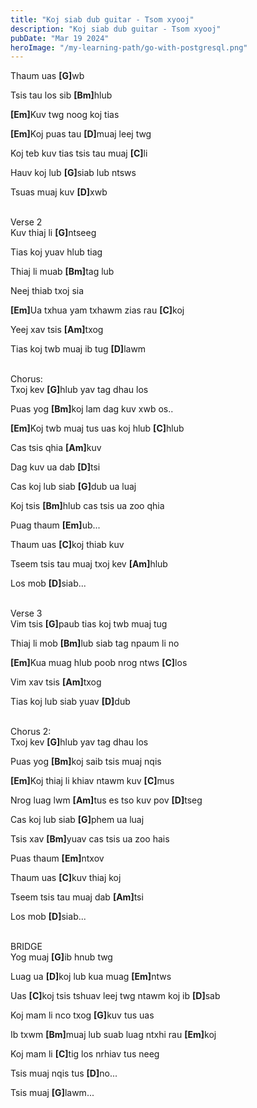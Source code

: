 ```yaml
---
title: "Koj siab dub guitar - Tsom xyooj"
description: "Koj siab dub guitar - Tsom xyooj"
pubDate: "Mar 19 2024"
heroImage: "/my-learning-path/go-with-postgresql.png"
---
```


Thaum uas <b>[G]</b>wb

Tsis tau los sib <b>[Bm]</b>hlub

<b>[Em]</b>Kuv twg noog koj tias

<b>[Em]</b>Koj puas tau <b>[D]</b>muaj leej twg

Koj teb kuv tias tsis tau muaj <b>[C]</b>li

Hauv koj lub <b>[G]</b>siab lub ntsws

Tsuas muaj kuv <b>[D]</b>xwb

<br />
Verse 2
<br />
Kuv thiaj li <b>[G]</b>ntseeg

Tias koj yuav hlub tiag

Thiaj li muab <b>[Bm]</b>tag lub

Neej thiab txoj sia

<b>[Em]</b>Ua txhua yam txhawm zias rau <b>[C]</b>koj

Yeej xav tsis <b>[Am]</b>txog

Tias koj twb muaj ib tug <b>[D]</b>lawm

<br />
Chorus:
<br />
Txoj kev <b>[G]</b>hlub yav tag dhau los

Puas yog <b>[Bm]</b>koj lam dag kuv xwb os..

<b>[Em]</b>Koj twb muaj tus uas koj hlub <b>[C]</b>hlub

Cas tsis qhia <b>[Am]</b>kuv

Dag kuv ua dab <b>[D]</b>tsi

Cas koj lub siab <b>[G]</b>dub ua luaj

Koj tsis <b>[Bm]</b>hlub cas tsis ua zoo qhia

Puag thaum <b>[Em]</b>ub...

Thaum uas <b>[C]</b>koj thiab kuv

Tseem tsis tau muaj txoj kev <b>[Am]</b>hlub

Los mob <b>[D]</b>siab...

<br />
Verse 3
<br />
Vim tsis <b>[G]</b>paub tias koj twb muaj tug

Thiaj li mob <b>[Bm]</b>lub siab tag npaum li no

<b>[Em]</b>Kua muag hlub poob nrog ntws <b>[C]</b>los

Vim xav tsis <b>[Am]</b>txog

Tias koj lub siab yuav <b>[D]</b>dub

<br />
Chorus 2:
<br />
Txoj kev <b>[G]</b>hlub yav tag dhau los

Puas yog <b>[Bm]</b>koj saib tsis muaj nqis

<b>[Em]</b>Koj thiaj li khiav ntawm kuv <b>[C]</b>mus

Nrog luag lwm <b>[Am]</b>tus es tso kuv pov <b>[D]</b>tseg

Cas koj lub siab <b>[G]</b>phem ua luaj

Tsis xav <b>[Bm]</b>yuav cas tsis ua zoo hais

Puas thaum <b>[Em]</b>ntxov

Thaum uas <b>[C]</b>kuv thiaj koj

Tseem tsis tau muaj dab <b>[Am]</b>tsi

Los mob <b>[D]</b>siab...

<br />
BRIDGE
<br />
Yog muaj <b>[G]</b>ib hnub twg

Luag ua <b>[D]</b>koj lub kua muag <b>[Em]</b>ntws

Uas <b>[C]</b>koj tsis tshuav leej twg ntawm koj ib <b>[D]</b>sab

Koj mam li nco txog <b>[G]</b>kuv tus uas

Ib txwm <b>[Bm]</b>muaj lub suab luag ntxhi rau <b>[Em]</b>koj

Koj mam li <b>[C]</b>tig los nrhiav tus neeg

Tsis muaj nqis tus <b>[D]</b>no...

Tsis muaj <b>[G]</b>lawm...
